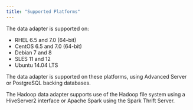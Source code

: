 ```yaml
---
title: "Supported Platforms"
---
```


<div id="supported_platforms" class="registered_link"></div>


The data adapter is supported on:

  - RHEL 6.5 and 7.0 (64-bit)
  - CentOS 6.5 and 7.0 (64-bit)
  - Debian 7 and 8
  - SLES 11 and 12
  - Ubuntu 14.04 LTS

The data adapter is supported on these platforms, using Advanced Server or PostgreSQL backing databases.

The Hadoop data adapter supports use of the Hadoop file system using a HiveServer2 interface or Apache Spark using the Spark Thrift Server.
